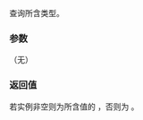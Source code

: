 {{cpp/experimental/any/title|type}}
{{cpp/experimental/any/navbar}}
{{dcl begin}}
{{dcl | since=libfund_ts |
const type_info&amp; type() const noexcept;
}}
{{dcl end}}

查询所含类型。

===参数===
（无）

===返回值===
若实例非空则为所含值的 {{tt|typeid}}，否则为 {{c|typeid(void)}}。